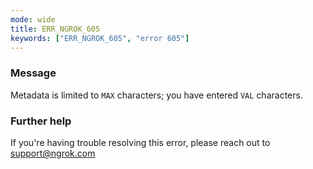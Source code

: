 ```yaml
---
mode: wide
title: ERR_NGROK_605
keywords: ["ERR_NGROK_605", "error 605"]
---
```



### Message

Metadata is limited to `MAX` characters; you have entered `VAL` characters.

<ErrorDetails />

### Further help

If you're having trouble resolving this error, please reach out to [support@ngrok.com](mailto:support@ngrok.com?subject=Help%20with%20ERR_NGROK_605)
